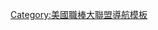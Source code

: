 {{template category
|type  = navbox
|topic = [[美國職棒大聯盟|美國職棒大聯盟]]球隊
|description = <br/><small>更多資訊請參見{{le|維基百科:棒球維基專案|Wikipedia:WikiProject Baseball|棒球維基專案}}。</small>
}}

[[Category:美國職棒大聯盟導航模板|Category:美國職棒大聯盟導航模板]]
{{CatAutoTOC}}